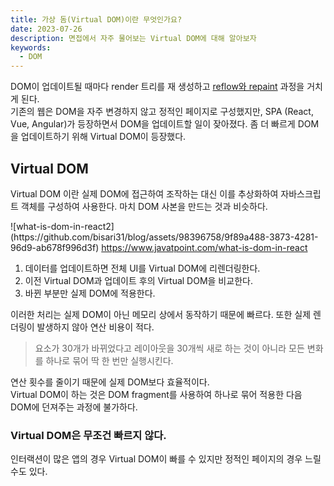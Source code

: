 ```yaml
---
title: 가상 돔(Virtual DOM)이란 무엇인가요?
date: 2023-07-26
description: 면접에서 자주 물어보는 Virtual DOM에 대해 알아보자
keywords:
  - DOM
---
```


DOM이 업데이트될 때마다 render 트리를 재 생성하고 <a href="http://localhost:3000/posts/%EB%B8%8C%EB%9D%BC%EC%9A%B0%EC%A0%80%EC%9D%98-%EB%A0%8C%EB%8D%94%EB%A7%81-%EA%B3%BC%EC%A0%95%EA%B3%BC-csr-ssr-%EC%B0%A8%EC%9D%B4%EC%A0%90" target="_blank">reflow와 repaint</a> 과정을 거치게 된다.<br/>
기존의 웹은 DOM을 자주 변경하지 않고 정적인 페이지로 구성했지만, SPA (React, Vue, Angular)가 등장하면서 DOM을 업데이트할 일이 잦아졌다.
좀 더 빠르게 DOM을 업데이트하기 위해 Virtual DOM이 등장했다.

## Virtual DOM

Virtual DOM 이란 실제 DOM에 접근하여 조작하는 대신 이를 추상화하여 자바스크립트 객체를 구성하여 사용한다.
마치 DOM 사본을 만드는 것과 비슷하다.

<div className="post_img">
![what-is-dom-in-react2](https://github.com/bisari31/blog/assets/98396758/9f89a488-3873-4281-96d9-ab678f996d3f)

  <a href="https://www.javatpoint.com/what-is-dom-in-react" target="_blank">
    https://www.javatpoint.com/what-is-dom-in-react
  </a>
</div>

1. 데이터를 업데이트하면 전체 UI를 Virtual DOM에 리렌더링한다.
2. 이전 Virtual DOM과 업데이트 후의 Virtual DOM을 비교한다.
3. 바뀐 부분만 실제 DOM에 적용한다.

이러한 처리는 실제 DOM이 아닌 메모리 상에서 동작하기 때문에 빠르다. 또한 실제 렌더링이 발생하지 않아 연산 비용이 적다.<br/>

> 요소가 30개가 바뀌었다고 레이아웃을 30개씩 새로 하는 것이 아니라 모든 변화를 하나로 묶어 딱 한 번만 실행시킨다.

연산 횟수를 줄이기 때문에 실제 DOM보다 효율적이다. <br/>
Virtual DOM이 하는 것은 DOM fragment를 사용하여 하나로 묶어 적용한 다음 DOM에 던져주는 과정에 불가하다.

### Virtual DOM은 무조건 빠르지 않다.

인터랙션이 많은 앱의 경우 Virtual DOM이 빠를 수 있지만 정적인 페이지의 경우 느릴 수도 있다.
